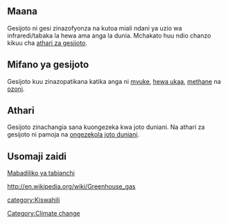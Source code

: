 ==Maana==
Gesijoto ni gesi zinazofyonza na kutoa miali ndani ya uzio wa infraredi/tabaka la hewa ama anga la dunia. Mchakato huu ndio chanzo kikuu cha [[athari za gesijoto]].

==Mifano ya gesijoto==
Gesijoto kuu zinazopatikana katika anga ni [[mvuke]], [[hewa ukaa]], [[methane]] na [[ozoni]].

==Athari==
Gesijoto zinachangia sana kuongezeka kwa joto duniani. Na athari za gesijoto ni pamoja na [[ongezekola joto duniani]].

==Usomaji zaidi==
[[Mabadiliko ya tabianchi]]

http://en.wikipedia.org/wiki/Greenhouse_gas

{{kipisi}}
[[category:Kiswahili]]
[[Category:Climate change]]